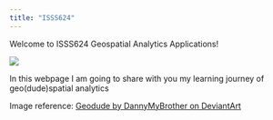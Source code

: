 ```yaml
---
title: "ISSS624"
---
```


Welcome to ISSS624 Geospatial Analytics Applications!

![](images/paste-6AE7FA02.png)

In this webpage I am going to share with you my learning journey of geo(dude)spatial analytics

Image reference: [Geodude by DannyMyBrother on DeviantArt](https://www.deviantart.com/dannymybrother/art/Geodude-480220515)
